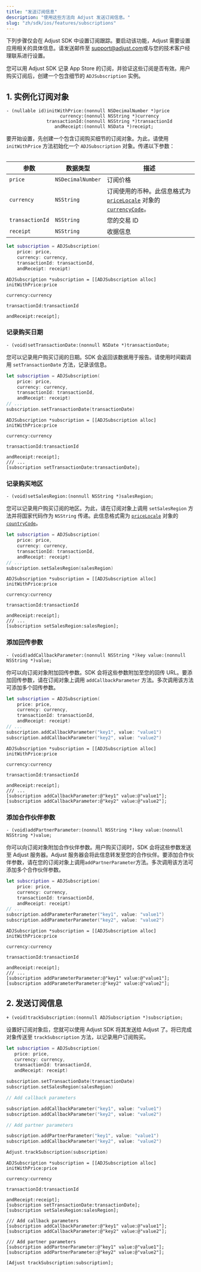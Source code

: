 ```yaml
---
title: "发送订阅信息"
description: "使用这些方法向 Adjust 发送订阅信息。"
slug: "zh/sdk/ios/features/subscriptions"
---
```


<Callout type="important">

下列步骤仅会在 Adjust SDK 中设置订阅跟踪。要启动该功能，Adjust 需要设置应用相关的具体信息。请发送邮件至 [support@adjust.com](mailto:support@adjust.com)或与您的技术客户经理联系进行设置。

</Callout>

您可以用 Adjust SDK 记录 App Store 的订阅，并验证这些订阅是否有效。用户购买订阅后，创建一个包含细节的 `ADJSubscription` 实例。

## 1\. 实例化订阅对象

```objc
- (nullable id)initWithPrice:(nonnull NSDecimalNumber *)price
                    currency:(nonnull NSString *)currency
               transactionId:(nonnull NSString *)transactionId
                  andReceipt:(nonnull NSData *)receipt;
```

要开始设置，先创建一个包含订阅购买细节的订阅对象。为此，请使用 `initWithPrice` 方法初始化一个 `ADJSubscription` 对象。传递以下参数：

<Table>

| 参数            | 数据类型          | 描述                                                                                                                                                                                                                                                                     |
| --------------- | ----------------- | ------------------------------------------------------------------------------------------------------------------------------------------------------------------------------------------------------------------------------------------------------------------------ |
| `price`         | `NSDecimalNumber` | 订阅价格                                                                                                                                                                                                                                                                 |
| `currency`      | `NSString`        | 订阅使用的币种。此信息格式为 [`priceLocale`](https://developer.apple.com/documentation/storekit/skproduct/1506145-pricelocale?language=objc) 对象的 [`currencyCode`](https://developer.apple.com/documentation/foundation/nslocale/1642836-currencycode?language=objc)。 |
| `transactionId` | `NSString`        | 您的交易 ID                                                                                                                                                                                                                                                              |
| `receipt`       | `NSString`        | 收据信息                                                                                                                                                                                                                                                                 |

</Table><Tabs>

 <Tab title="Swift" sync="swift">

```swift
let subscription = ADJSubscription(
    price: price,
    currency: currency,
    transactionId: transactionId,
    andReceipt: receipt)
```

</Tab>

<Tab title="Objective-C" sync="objc">

```objc
ADJSubscription *subscription = [[ADJSubscription alloc] initWithPrice:price
                                                              currency:currency
                                                         transactionId:transactionId
                                                            andReceipt:receipt];
```

</Tab>

</Tabs>

### 记录购买日期

```objc
- (void)setTransactionDate:(nonnull NSDate *)transactionDate;
```

您可以记录用户购买订阅的日期。SDK 会返回该数据用于报告。请使用时间戳调用 `setTransactionDate` 方法，记录该信息。

<Tabs>

 <Tab title="Swift" sync="swift">

```swift
let subscription = ADJSubscription(
    price: price,
    currency: currency,
    transactionId: transactionId,
    andReceipt: receipt)
// ...
subscription.setTransactionDate(transactionDate)
```

</Tab>

<Tab title="Objective-C" sync="objc">

```objc
ADJSubscription *subscription = [[ADJSubscription alloc] initWithPrice:price
                                                              currency:currency
                                                         transactionId:transactionId
                                                            andReceipt:receipt];
/// ...
[subscription setTransactionDate:transactionDate];
```

</Tab>

</Tabs>

### 记录购买地区

```objc
- (void)setSalesRegion:(nonnull NSString *)salesRegion;
```

您可以记录用户购买订阅的地区。为此，请在订阅对象上调用 `setSalesRegion` 方法并将国家代码作为 `NSString` 传递。此信息格式需为 [`priceLocale`](https://developer.apple.com/documentation/storekit/skproduct/1506145-pricelocale?language=swift) 对象的 [`countryCode`](https://developer.apple.com/documentation/foundation/nslocale/1643060-countrycode?language=swift)。

<Tabs>

 <Tab title="Swift" sync="swift">

```swift
let subscription = ADJSubscription(
    price: price,
    currency: currency,
    transactionId: transactionId,
    andReceipt: receipt)
// ...
subscription.setSalesRegion(salesRegion)
```

</Tab>

<Tab title="Objective-C" sync="objc">

```objc
ADJSubscription *subscription = [[ADJSubscription alloc] initWithPrice:price
                                                              currency:currency
                                                         transactionId:transactionId
                                                            andReceipt:receipt];
/// ...
[subscription setSalesRegion:salesRegion];
```

</Tab>

</Tabs>

### 添加回传参数

```objc
- (void)addCallbackParameter:(nonnull NSString *)key value:(nonnull NSString *)value;
```

你可以向订阅对象附加回传参数。SDK 会将这些参数附加至您的回传 URL。要添加回传参数，请在订阅对象上调用 `addCallbackParameter` 方法。多次调用该方法可添加多个回传参数。

<Tabs>

 <Tab title="Swift" sync="swift">

```swift
let subscription = ADJSubscription(
    price: price,
    currency: currency,
    transactionId: transactionId,
    andReceipt: receipt)
// ...
subscription.addCallbackParameter("key1", value: "value1")
subscription.addCallbackParameter("key2", value: "value2")
```

</Tab>

<Tab title="Objective-C" sync="objc">

```objc
ADJSubscription *subscription = [[ADJSubscription alloc] initWithPrice:price
                                                              currency:currency
                                                         transactionId:transactionId
                                                            andReceipt:receipt];
/// ...
[subscription addCallbackParameter:@"key1" value:@"value1"];
[subscription addCallbackParameter:@"key2" value:@"value2"];
```

</Tab>

</Tabs>

### 添加合作伙伴参数

```objc
- (void)addPartnerParameter:(nonnull NSString *)key value:(nonnull NSString *)value;
```

你可以向订阅对象附加合作伙伴参数。用户购买订阅时，SDK 会将这些参数发送至 Adjust 服务器。Adjust 服务器会将此信息转发至您的合作伙伴。要添加合作伙伴参数，请在您的订阅对象上调用`addPartnerParameter`方法。多次调用该方法可添加多个合作伙伴参数。

<Tabs>

 <Tab title="Swift" sync="swift">

```swift
let subscription = ADJSubscription(
    price: price,
    currency: currency,
    transactionId: transactionId,
    andReceipt: receipt)
// ...
subscription.addParameterParameter("key1", value: "value1")
subscription.addParameterParameter("key2", value: "value2")
```

</Tab>

<Tab title="Objective-C" sync="objc">

```objc
ADJSubscription *subscription = [[ADJSubscription alloc] initWithPrice:price
                                                              currency:currency
                                                         transactionId:transactionId
                                                            andReceipt:receipt];
/// ...
[subscription addParameterParameter:@"key1" value:@"value1"];
[subscription addParameterParameter:@"key2" value:@"value2"];
```

</Tab>

</Tabs>

## 2\. 发送订阅信息

```objc
+ (void)trackSubscription:(nonnull ADJSubscription *)subscription;
```

设置好订阅对象后，您就可以使用 Adjust SDK 将其发送给 Adjust 了。将已完成对象传送至 `trackSubscription` 方法，以记录用户订阅购买。

<Tabs>

 <Tab title="Swift" sync="swift">

```swift
let subscription = ADJSubscription(
   price: price,
   currency: currency,
   transactionId: transactionId,
   andReceipt: receipt)

subscription.setTransactionDate(transactionDate)
subscription.setSalesRegion(salesRegion)

// Add callback parameters

subscription.addCallbackParameter("key1", value: "value1")
subscription.addCallbackParameter("key2", value: "value2")

// Add partner parameters

subscription.addPartnerParameter("key1", value: "value1")
subscription.addCallbackParameter("key2", value: "value2")

Adjust.trackSubscription(subscription)
```

</Tab>

<Tab title="Objective-C" sync="objc">

```objc
ADJSubscription *subscription = [[ADJSubscription alloc] initWithPrice:price
                                                            currency:currency
                                                         transactionId:transactionId
                                                            andReceipt:receipt];
[subscription setTransactionDate:transactionDate];
[subscription setSalesRegion:salesRegion];

/// Add callback parameters
[subscription addCallbackParameter:@"key1" value:@"value1"];
[subscription addCallbackParameter:@"key2" value:@"value2"];

/// Add partner parameters
[subscription addPartnerParameter:@"key1" value:@"value1"];
[subscription addPartnerParameter:@"key2" value:@"value2"];

[Adjust trackSubscription:subscription];
```

</Tab>

</Tabs>
